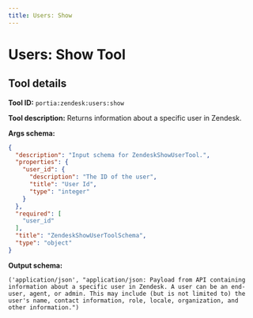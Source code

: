 ```yaml
---
title: Users: Show
---
```

<!-- WARNING: This file is auto-generated by generate_tool_docs.py. Do not edit manually. -->


# Users: Show Tool

<Intro />

## Tool details
**Tool ID:** `portia:zendesk:users:show`

**Tool description:** Returns information about a specific user in Zendesk.

**Args schema:**
```json
{
  "description": "Input schema for ZendeskShowUserTool.",
  "properties": {
    "user_id": {
      "description": "The ID of the user",
      "title": "User Id",
      "type": "integer"
    }
  },
  "required": [
    "user_id"
  ],
  "title": "ZendeskShowUserToolSchema",
  "type": "object"
}
```

**Output schema:**
```
('application/json', "application/json: Payload from API containing information about a specific user in Zendesk. A user can be an end-user, agent, or admin. This may include (but is not limited to) the user's name, contact information, role, locale, organization, and other information.")
```
